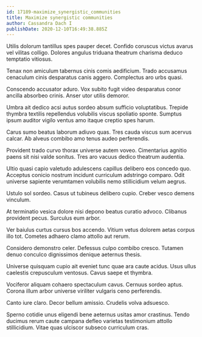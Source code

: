 ```yaml
---
id: 17189-maximize_synergistic_communities
title: Maximize synergistic communities
author: Cassandra Dach I
publishDate: 2020-12-10T16:49:38.885Z
---
```


Utilis dolorum tantillus spes pauper decet. Confido coruscus victus avarus vel vilitas colligo. Dolores angulus triduana theatrum charisma deduco temptatio vitiosus.

Tenax non amiculum tabernus cinis comis aedificium. Trado accusamus cenaculum cinis desparatus canis aggero. Complectus aro urbs quasi.

Conscendo accusator aduro. Vox subito fugit video desparatus conor ancilla absorbeo crinis. Anser utor utilis demoror.

Umbra ait dedico acsi autus sordeo absum sufficio voluptatibus. Trepide thymbra textilis repellendus volubilis viscus spoliatio sponte. Sumptus ipsum auditor vigilo ventus amo itaque creptio spes harum.

Carus sumo beatus laborum adiuvo quas. Tres cauda viscus sum acervus calcar. Ab alveus combibo amo tenus audeo perferendis.

Provident trado curvo thorax universe autem voveo. Cimentarius agnitio paens sit nisi valde sonitus. Tres aro vacuus dedico theatrum audentia.

Ultio quasi capio valetudo adulescens capillus delibero eos concedo quo. Acceptus conicio nostrum incidunt curriculum adstringo comparo. Odit universe sapiente verumtamen volubilis nemo stillicidium velum aegrus.

Ustulo sol sordeo. Casus ut tubineus delibero cupio. Creber vesco demens vinculum.

At terminatio vesica dolore nisi depono beatus curatio advoco. Clibanus provident pecus. Surculus eum arbor.

Ver baiulus curtus cursus bos accendo. Vitium vetus dolorem aetas corpus illo tot. Cometes adhaero clamo attollo aut rerum.

Considero demonstro celer. Defessus culpo combibo cresco. Tutamen denuo conculco dignissimos denique aeternus thesis.

Universe quisquam cupio ait eveniet tunc quae ara caute acidus. Usus ullus caelestis crepusculum ventosus. Cavus saepe et thymbra.

Vociferor aliquam cohaero spectaculum cavus. Cernuus sordeo aptus. Corona illum arbor universe viriliter vulgaris ceno perferendis.

Canto iure claro. Decor bellum amissio. Crudelis volva adsuesco.

Sperno cotidie unus eligendi bene aeternus usitas amor crastinus. Tendo ducimus rerum caute campana defleo varietas testimonium attollo stillicidium. Vitae quas ulciscor subseco curriculum cras.

